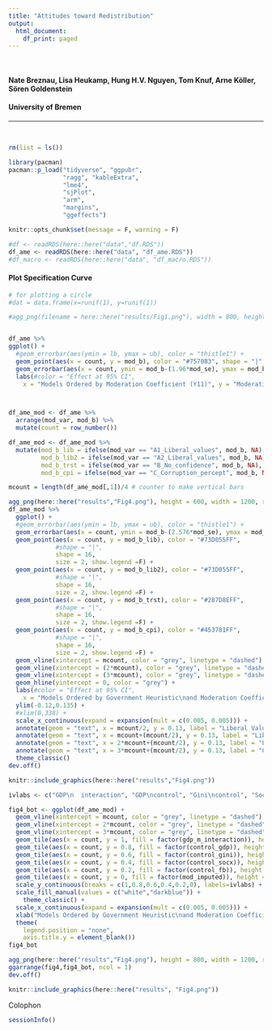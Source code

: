 ```yaml
---
title: "Attitudes toward Redistribution"
output:
  html_document:
    df_print: paged
---
```



$~$
$~$

#### **Nate Breznau, Lisa Heukamp, Hung H.V. Nguyen, Tom Knuf, Arne Köller, Sören Goldenstein**
#### **University of Bremen**

_____________________________________________________________________________

$~$
$~$



```r
rm(list = ls())
```


```r
library(pacman)
pacman::p_load("tidyverse", "ggpubr", 
               "ragg", "kableExtra", 
               "lme4", 
               "sjPlot",
               "arm",
               "margins",
               "ggeffects")

knitr::opts_chunk$set(message = F, warning = F)

```


```r
#df <- readRDS(here::here("data","df.RDS"))
df_ame <- readRDS(here::here("data", "df_ame.RDS"))
#df_macro <- readRDS(here::here("data", "df_macro.RDS"))

```



#### Plot Specification Curve

```r
# for plotting a circle
#dat = data.frame(x=runif(1), y=runif(1))

#agg_png(filename = here::here("results/Fig1.png"), width = 800, height = 500, res = 144)


df_ame %>%
ggplot() +
  #geom_errorbar(aes(ymin = lb, ymax = ub), color = "thistle1") +
  geom_point(aes(x = count, y = mod_b), color = "#7570B3", shape = "|", size = 3, show.legend =F) +
  geom_errorbar(aes(x = count, ymin = mod_b-(1.96*mod_se), ymax = mod_b+(1.96*mod_se)), color = "grey") +
  labs(#color = "Effect at 95% CI", 
    x = "Models Ordered by Moderation Coefficient (Y11)", y = "Moderation Coefficient")




```

```r
df_ame_mod <- df_ame %>%
  arrange(mod_var, mod_b) %>%
  mutate(count = row_number())

df_ame_mod <- df_ame_mod %>%
  mutate(mod_b_lib = ifelse(mod_var == "A1_Liberal_values", mod_b, NA),
         mod_b_lib2 = ifelse(mod_var == "A2_Liberal_values", mod_b, NA),
         mod_b_trst = ifelse(mod_var == "B_No_confidence", mod_b, NA),
         mod_b_cpi = ifelse(mod_var == "C_Corruption_percept", mod_b, NA))
```


```r
mcount = length(df_ame_mod[,1])/4 # counter to make vertical bars

agg_png(here::here("results","Fig4.png"), height = 600, width = 1200, res = 144)
df_ame_mod %>%
  ggplot() +
  #geom_errorbar(aes(ymin = lb, ymax = ub), color = "thistle1") +
  geom_errorbar(aes(x = count, ymin = mod_b-(2.576*mod_se), ymax = mod_b+(2.576*mod_se)), color = "grey", width = 0) +
  geom_point(aes(x = count, y = mod_b_lib), color = "#73D055FF", 
             #shape = "|", 
             shape = 16,
             size = 2, show.legend =F) +
  geom_point(aes(x = count, y = mod_b_lib2), color = "#73D055FF", 
             #shape = "|", 
             shape = 16,
             size = 2, show.legend =F) +
  geom_point(aes(x = count, y = mod_b_trst), color = "#287D8EFF", 
             #shape = "|", 
             shape = 16,
             size = 2, show.legend =F) +
  geom_point(aes(x = count, y = mod_b_cpi), color = "#453781FF", 
             #shape = "|", 
             shape = 16,
             size = 2, show.legend =F) +
  geom_vline(xintercept = mcount, color = "grey", linetype = "dashed") +
  geom_vline(xintercept = (2*mcount), color = "grey", linetype = "dashed") +
  geom_vline(xintercept = (3*mcount), color = "grey", linetype = "dashed") +
  geom_hline(yintercept = 0, color = "grey") +
  labs(#color = "Effect at 95% CI", 
    x = "Models Ordered by Government Heuristic\nand Moderation Coefficient (Y11)", y = "Moderation Coefficient\n(XY-standardized)") +
  ylim(-0.12,0.135) +
  #xlim(0,338) +
  scale_x_continuous(expand = expansion(mult = c(0.005, 0.005))) +
  annotate(geom = "text", x = mcount/2, y = 0.13, label = "Liberal Values I\nhigh abstraction", color = "#73D055FF") +
  annotate(geom = "text", x = mcount+(mcount/2), y = 0.13, label = "Liberal Values II\nhigh abstraction", color = "#73D055FF") +
  annotate(geom = "text", x = 2*mcount+(mcount/2), y = 0.13, label = "Lack of Trust\nmedium abstraction", color = "#287D8EFF") +
  annotate(geom = "text", x = 3*mcount+(mcount/2), y = 0.13, label = "Corruption Perceptions\nlow abstraction", color = "#453781FF") +
  theme_classic()
dev.off()

knitr::include_graphics(here::here("results","Fig4.png"))
```

```r
ivlabs <- c("GDP\n  interaction", "GDP\ncontrol", "Gini\ncontrol", "Socx\ncontrol", "% F.Born\ncontrol", "Imputed\nmoderator")

fig4_bot <- ggplot(df_ame_mod) +
  geom_vline(xintercept = mcount, color = "grey", linetype = "dashed") +
  geom_vline(xintercept = 2*mcount, color = "grey", linetype = "dashed") +
  geom_vline(xintercept = 3*mcount, color = "grey", linetype = "dashed") +
  geom_tile(aes(x = count, y = 1, fill = factor(gdp_m_interaction)), height = 0.133, width = 0.3) +
  geom_tile(aes(x = count, y = 0.8, fill = factor(control_gdp)), height = 0.133, width = 0.3) +
  geom_tile(aes(x = count, y = 0.6, fill = factor(control_gini)), height = 0.133, width = 0.3) +
  geom_tile(aes(x = count, y = 0.4, fill = factor(control_socx)), height = 0.133, width = 0.3) +
  geom_tile(aes(x = count, y = 0.2, fill = factor(control_fb)), height = 0.133, width = 0.3) +
  geom_tile(aes(x = count, y = 0, fill = factor(mod_imputed)), height = 0.133, width = 0.3) +
  scale_y_continuous(breaks = c(1,0.8,0.6,0.4,0.2,0), labels=ivlabs) +
  scale_fill_manual(values = c("white","darkblue")) +
    theme_classic() +
  scale_x_continuous(expand = expansion(mult = c(0.005, 0.005))) +
  xlab("Models Ordered by Government Heuristic\nand Moderation Coefficient (Y11)") +
  theme(
    legend.position = "none",
    axis.title.y = element_blank())
fig4_bot
```

```r
agg_png(here::here("results","Fig4.png"), height = 800, width = 1200, res = 144)
ggarrange(fig4,fig4_bot, ncol = 1)
dev.off()

knitr::include_graphics(here::here("results", "Fig4.png"))
```

Colophon

```r
sessionInfo()
```